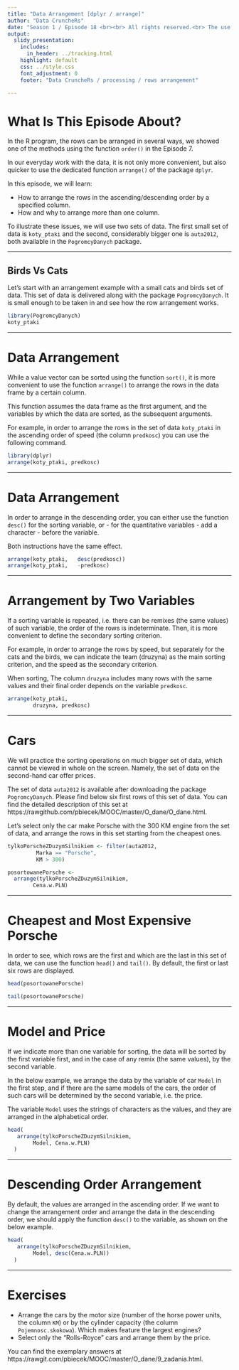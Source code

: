 ```yaml
---
title: "Data Arrangement [dplyr / arrange]"
author: "Data CruncheRs"
date: "Season 1 / Episode 18 <br><br> All rights reserved.<br> The use shall be subject to prior consent of the author.  <br><br><br><br>Press `A` to see the plain text instead of the slides. <br> Press `T` to display the table of contents."
output:
  slidy_presentation:
    includes:
      in_header: ../tracking.html
    highlight: default
    css: ../style.css
    font_adjustment: 0
    footer: "Data CruncheRs / processing / rows arrangement"

---
```


# What Is This Episode About?

In the R program, the rows can be arranged in several ways, we showed one of the methods using the function `order()` in the Episode 7.

In our everyday work with the data, it is not only more convenient, but also quicker to use the dedicated function `arrange()` of the package `dplyr`.

In this episode, we will learn:

- How to arrange the rows in the ascending/descending order by a specified column.
- How and why to arrange more than one column.

To illustrate these issues, we will use two sets of data. The first small set of data is `koty_ptaki` and the second, considerably bigger one is `auta2012`, both available in the `PogromcyDanych` package.

---

## Birds Vs Cats

Let's start with an arrangement example with a small cats and birds set of data. This set of data is delivered along with the package `PogromcyDanych`. It is small enough to be taken in and see how the row arrangement works.

```r
library(PogromcyDanych)
koty_ptaki
```

---

# Data Arrangement

While a value vector can be sorted using the function `sort()`, it is more convenient to use the function `arrange()` to arrange the rows in the data frame by a certain column.

This function assumes the data frame as the first argument, and the variables by which the data are sorted, as the subsequent arguments.

For example, in order to arrange the rows in the set of data `koty_ptaki` in the ascending order of speed (the column `predkosc`) you can use the following command.

```r
library(dplyr)
arrange(koty_ptaki, predkosc)
```

---

# Data Arrangement

In order to arrange in the descending order, you can either use the function `desc()` for the sorting variable, or - for the quantitative variables - add a character - before the variable.

Both instructions have the same effect.

```r
arrange(koty_ptaki,   desc(predkosc))
arrange(koty_ptaki,   -predkosc)
```

---

# Arrangement by Two Variables

If a sorting variable is repeated, i.e. there can be remixes (the same values) of such variable, the order of the rows is indeterminate. Then, it is more convenient to define the secondary sorting criterion.

For example, in order to arrange the rows by speed, but separately for the cats and the birds, we can indicate the team (druzyna) as the main sorting criterion, and the speed as the secondary criterion.

When sorting, The column `druzyna` includes many rows with the same values and their final order depends on the variable `predkosc`.

```r
arrange(koty_ptaki, 
        druzyna, predkosc)
```

---

# Cars

We will practice the sorting operations on much bigger set of data, which cannot be viewed in whole on the screen. Namely, the set of data on the second-hand car offer prices.

The set of data `auta2012` is available after downloading the package `PogromcyDanych`. Please find below six first rows of this set of data. You can find the detailed description of this set at https://rawgithub.com/pbiecek/MOOC/master/O_dane/O_dane.html.

Let's select only the car make Porsche with the 300 KM engine from the set of data, and arrange the rows in this set starting from the cheapest ones.

```r
tylkoPorscheZDuzymSilnikiem <- filter(auta2012,
         Marka == "Porsche",
         KM > 300)

posortowanePorsche <-
  arrange(tylkoPorscheZDuzymSilnikiem, 
        Cena.w.PLN)
```

---

# Cheapest and Most Expensive Porsche

In order to see, which rows are the first and which are the last in this set of data, we can use the function `head()` and `tail()`. By default, the first or last six rows are displayed.

```r
head(posortowanePorsche)

tail(posortowanePorsche)
```

---

# Model and Price

If we indicate more than one variable for sorting, the data will be sorted by the first variable first, and in the case of any remix (the same values), by the second variable.

In the below example, we arrange the data by the variable of car `Model` in the first step, and if there are the same models of the cars, the order of such cars will be determined by the second variable, i.e. the price.

The variable `Model` uses the strings of characters as the values, and they are arranged in the alphabetical order.

```r
head(
   arrange(tylkoPorscheZDuzymSilnikiem, 
        Model, Cena.w.PLN)
  ) 
```

---

# Descending Order Arrangement

By default, the values are arranged in the ascending order. If we want to change the arrangement order and arrange the data in the descending order, we should apply the function `desc()` to the variable, as shown on the below example.

```r
head(
   arrange(tylkoPorscheZDuzymSilnikiem, 
        Model, desc(Cena.w.PLN))
  ) 
```

---

# Exercises

* Arrange the cars by the motor size (number of the horse power units, the column `KM`) or by the cylinder capacity (the column `Pojemnosc.skokowa`). Which makes feature the largest engines?
* Select only the "Rolls-Royce" cars and arrange them by the price.

You can find the exemplary answers at https://rawgit.com/pbiecek/MOOC/master/O_dane/9_zadania.html.


